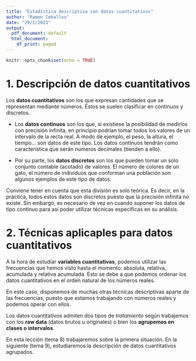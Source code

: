 ```yaml
---
title: "Estadística descriptiva con datos cuantitativos"
author: "Ramon Ceballos"
date: "29/1/2021"
output:
  pdf_document: default
  html_document:
    df_print: paged
---
```


```r
knitr::opts_chunk$set(echo = TRUE)
```

# 1. Descripción de datos cuantitativos

Los **datos cuantitativos** son los que expresan cantidades que se representan mediante números. Éstos se suelen clasificar en continuos y discretos.

- Los **datos continuos** son los que, si existiese la posibilidad de medirlos con precisión infinita, en principio podrían tomar todos los valores de un intervalo de la recta real. A modo de ejemplo, el peso, la altura, el tiempo... son datos de este tipo. Los datos continuos tendrán como característica que serán numeros decimales (tienden a ello).

- Por su parte, los **datos discretos** son los que pueden tomar un solo conjunto contable (acotado) de valores. El número de colores de un gato, el número de individuos que conforman una población son algunos ejemplos de este tipo de datos.

Conviene tener en cuenta que esta división es solo teórica. Es decir, en la práctica, todos estos datos son discretos puesto que la precisión infinita no existe. Sin embargo, es necesario de vez en cuando suponer los datos de tipo continuo para así poder utilizar técnicas específicas en su análisis.


# 2. Técnicas aplicaples para datos cuantitativos

A la hora de estudiar **variables cuantitativas**, podemos utilizar las frecuencias que hemos visto hasta el momento: absoluta, relativa, acumulada y relativa acumulada. Esto se debe a que podemos ordenar los datos cuantitativos en el orden natural de los números reales.

En este caso, disponemos de muchas otras técnicas descriptivas aparte de las frecuencias, puesto que estamos trabajando con números reales y podemos operar con ellos.

Los datos cuantitativos admiten dos tipos de *tratamiento* según trabajemos con los **raw data** (datos brutos u originales) o bien los **agrupemos en clases o intervalos**. 

En esta lección (tema 8) trabajaremos sobre la primera situación. En la siguiente (tema 9), estudiaremos la descripción de datos cuantitativos agrupados. 

